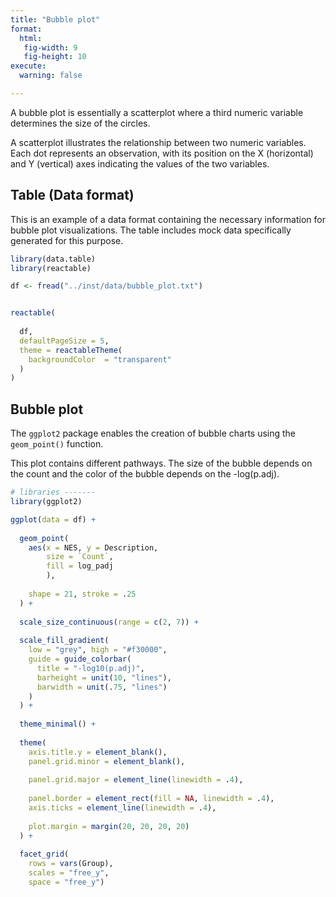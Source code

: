 ```yaml
---
title: "Bubble plot"
format:
  html:
   fig-width: 9
   fig-height: 10
execute: 
  warning: false

---
```


A bubble plot is essentially a scatterplot where a third numeric variable determines the size of the circles.

A scatterplot illustrates the relationship between two numeric variables. Each dot represents an observation, with its position on the X (horizontal) and Y (vertical) axes indicating the values of the two variables.


## Table (Data format)

This is an example of a data format containing the necessary information for bubble plot visualizations. The table includes mock data specifically generated for this purpose.


```r

library(data.table)
library(reactable)

df <- fread("../inst/data/bubble_plot.txt") 


reactable(
  
  df, 
  defaultPageSize = 5,
  theme = reactableTheme(
    backgroundColor  = "transparent"
  )
)
```


## Bubble plot

The `ggplot2` package enables the creation of bubble charts using the `geom_point()` function.

This plot contains different pathways. The size of the bubble depends on the count and the color of the bubble depends on the -log(p.adj).

```r

# libraries -------
library(ggplot2)

ggplot(data = df) +
  
  geom_point(
    aes(x = NES, y = Description,
        size = `Count`, 
        fill = log_padj
        ),
    
    shape = 21, stroke = .25
  ) +
  
  scale_size_continuous(range = c(2, 7)) +
  
  scale_fill_gradient(
    low = "grey", high = "#f30000",
    guide = guide_colorbar(
      title = "-log10(p.adj)",
      barheight = unit(10, "lines"),
      barwidth = unit(.75, "lines")
    )
  ) +
  
  theme_minimal() +
  
  theme(
    axis.title.y = element_blank(),
    panel.grid.minor = element_blank(),
    
    panel.grid.major = element_line(linewidth = .4),
    
    panel.border = element_rect(fill = NA, linewidth = .4),
    axis.ticks = element_line(linewidth = .4),
    
    plot.margin = margin(20, 20, 20, 20)
  ) +
  
  facet_grid(
    rows = vars(Group),
    scales = "free_y",
    space = "free_y")

```
